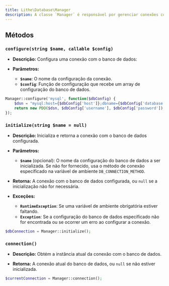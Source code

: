 ```yaml
---
title: Lithe\Database\Manager
description: A classe `Manager` é responsável por gerenciar conexões com o banco de dados em aplicações usando o Lithe. Ela permite configurar e inicializar conexões com bancos de dados, além de garantir que o banco de dados necessário exista.
---
```


## Métodos

### `configure(string $name, callable $config)`

- **Descrição:** Configura uma conexão com o banco de dados:

- **Parâmetros:**

    - **`$name`**: O nome da configuração da conexão.
    - **`$config`**: Função de configuração que recebe um array de configuração do banco de dados.

```php
Manager::configure('mysql', function($dbConfig) {
    $dsn = "mysql:host={$dbConfig['host']};dbname={$dbConfig['database']}";
    return new PDO($dsn, $dbConfig['username'], $dbConfig['password']);
});
```

### `initialize(string $name = null)`

- **Descrição:** Inicializa e retorna a conexão com o banco de dados configurada.

- **Parâmetros:**

    - **`$name`** (opcional): O nome da configuração do banco de dados a ser inicializada. Se não for fornecido, usa o método de conexão especificado na variável de ambiente `DB_CONNECTION_METHOD`.

- **Retorna:** A conexão com o banco de dados configurada, ou `null` se a inicialização não for necessária.

- **Exceções:**

    - **`RuntimeException`**: Se uma variável de ambiente obrigatória estiver faltando.
    - **`Exception`**: Se a configuração do banco de dados especificado não for encontrada ou se ocorrer um erro ao configurar a conexão.

```php
$dbConnection = Manager::initialize();
```

### `connection()`

- **Descrição:** Obtém a instância atual da conexão com o banco de dados.

- **Retorna:** A conexão atual do banco de dados, ou `null` se não estiver inicializada.

```php
$currentConnection = Manager::connection();
```